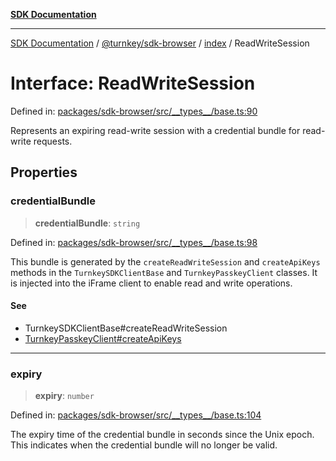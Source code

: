 [**SDK Documentation**](../../../../README.mdx)

***

[SDK Documentation](../../../../packages.mdx) / [@turnkey/sdk-browser](../../README.mdx) / [index](../README.mdx) / ReadWriteSession

# Interface: ReadWriteSession

Defined in: [packages/sdk-browser/src/\_\_types\_\_/base.ts:90](https://github.com/tkhq/sdk/blob/3a88af7d1d927c6022706911d6af0f92f1440e00/packages/sdk-browser/src/__types__/base.ts#L90)

Represents an expiring read-write session with a credential bundle for read-write requests.

## Properties

### credentialBundle

> **credentialBundle**: `string`

Defined in: [packages/sdk-browser/src/\_\_types\_\_/base.ts:98](https://github.com/tkhq/sdk/blob/3a88af7d1d927c6022706911d6af0f92f1440e00/packages/sdk-browser/src/__types__/base.ts#L98)

This bundle is generated by the `createReadWriteSession` and `createApiKeys` methods in the `TurnkeySDKClientBase` and `TurnkeyPasskeyClient` classes.
It is injected into the iFrame client to enable read and write operations.

#### See

 - TurnkeySDKClientBase#createReadWriteSession
 - [TurnkeyPasskeyClient#createApiKeys](../classes/TurnkeyPasskeyClient.mdx#createapikeys)

***

### expiry

> **expiry**: `number`

Defined in: [packages/sdk-browser/src/\_\_types\_\_/base.ts:104](https://github.com/tkhq/sdk/blob/3a88af7d1d927c6022706911d6af0f92f1440e00/packages/sdk-browser/src/__types__/base.ts#L104)

The expiry time of the credential bundle in seconds since the Unix epoch.
This indicates when the credential bundle will no longer be valid.
